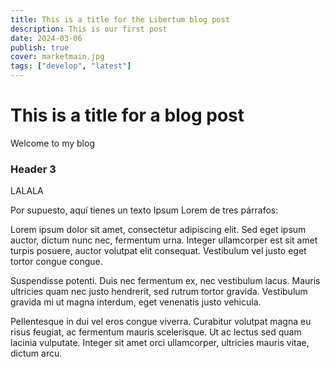 ```yaml
---
title: This is a title for the Libertum blog post
description: This is our first post
date: 2024-03-06
publish: true
cover: marketmain.jpg
tags: ["develop", "latest"]
---
```


# This is a title for a blog post

Welcome to my blog

### Header 3 
LALALA

Por supuesto, aquí tienes un texto Ipsum Lorem de tres párrafos:

Lorem ipsum dolor sit amet, consectetur adipiscing elit. Sed eget ipsum auctor, dictum nunc nec, fermentum urna. Integer ullamcorper est sit amet turpis posuere, auctor volutpat elit consequat. Vestibulum vel justo eget tortor congue congue.

Suspendisse potenti. Duis nec fermentum ex, nec vestibulum lacus. Mauris ultricies quam nec justo hendrerit, sed rutrum tortor gravida. Vestibulum gravida mi ut magna interdum, eget venenatis justo vehicula.

Pellentesque in dui vel eros congue viverra. Curabitur volutpat magna eu risus feugiat, ac fermentum mauris scelerisque. Ut ac lectus sed quam lacinia vulputate. Integer sit amet orci ullamcorper, ultricies mauris vitae, dictum arcu.